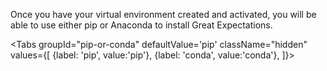 <!--

---Import---
<InstallGreatExpectations />

---Header---
### 2. Install Great Expectations
-->

Once you have your virtual environment created and activated, you will be able to use either pip or Anaconda to install Great Expectations.

<Tabs
  groupId="pip-or-conda"
  defaultValue='pip'
  className="hidden"
  values={[
  {label: 'pip', value:'pip'},
  {label: 'conda', value:'conda'},
  ]}>
<TabItem value="pip">

<InstallGeWithPip />

</TabItem>
<TabItem value="conda">

<InstallGeWithAnaconda />

</TabItem>
</Tabs>

